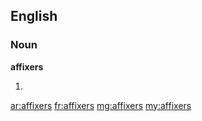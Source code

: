 ==English==
===Noun===
'''affixers'''
# {{plural of|[[affixer]]}}

[[ar:affixers]]
[[fr:affixers]]
[[mg:affixers]]
[[my:affixers]]